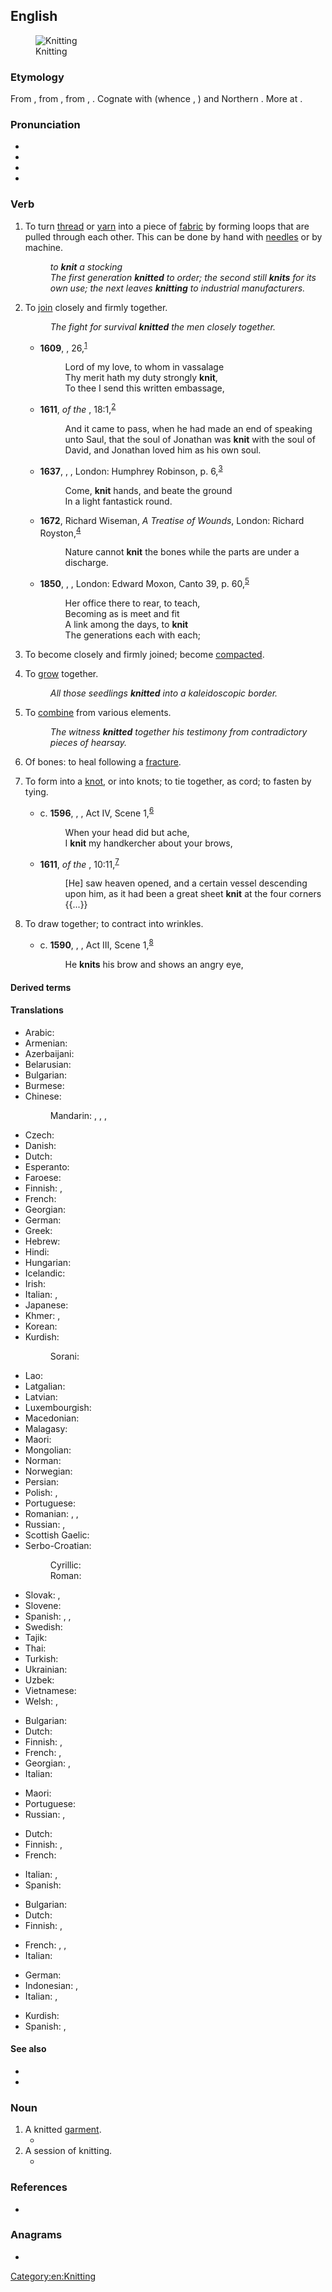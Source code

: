 ==English==
[[Image:Purl2.jpg|thumb|Knitting]]

===Etymology===
From {{inh|en|enm|knitten}}, from {{inh|en|ang|cnyttan||to fasten, tie, bind, knit; add, append}}, from {{inh|en|gem-pro|*knutjaną}}, {{m|gem-pro|*knuttijaną||to make knots, knit}}. Cognate with {{cog|non|knýta}} (whence {{cog|da|knytte}}, {{cog|nn|knyta}}) and Northern  {{cog|de|knütten}}. More at {{l|en|knot}}.

===Pronunciation===
* {{IPA|en|/ˈnɪt/}}
* {{audio|en|en-uk-knit.ogg|Audio (UK)}}
* {{rhymes|en|ɪt}}
* {{homophones|en|nit}}

===Verb===
{{en-verb|knits|knitting|knit|past2=knitted}}

# {{lb|en|ambitransitive}} To turn [[thread]] or [[yarn]] into a piece of [[fabric]] by forming loops that are pulled through each other. This can be done by hand with [[needle]]s or by machine.
#: ''to '''knit''' a stocking''
#: ''The first generation '''knitted''' to order; the second still '''knits''' for its own use; the next leaves '''knitting''' to industrial manufacturers.''
# {{lb|en|figuratively|transitive}} To [[join]] closely and firmly together.
#: ''The fight for survival '''knitted''' the men closely together.''
#* '''1609''', {{w|William Shakespeare}}, {{w|Shakespeare's sonnets|Sonnet}} 26,<sup>[http://www.opensourceshakespeare.org/views/sonnets/sonnet_view.php?Sonnet=26]</sup>
#*: Lord of my love, to whom in vassalage
#*: Thy merit hath my duty strongly '''knit''',
#*: To thee I send this written embassage,
#* '''1611''', ''{{w|King James Version}} of the {{w|Bible}}'', {{w|Books of Samuel|1 Samuel}} 18:1,<sup>[https://www.biblegateway.com/passage/?search=1%20Samuel+18&version=KJV]</sup>
#*: And it came to pass, when he had made an end of speaking unto Saul, that the soul of Jonathan was '''knit''' with the soul of David, and Jonathan loved him as his own soul.
#* '''1637''', {{w|John Milton}}, ''{{w|Comus (Milton)|A Maske Presented at Ludlow Castle, 1634}}'', London: Humphrey Robinson, p. 6,<sup>[http://name.umdl.umich.edu/A07555.0001.001]</sup>
#*: Come, '''knit''' hands, and beate the ground
#*: In a light fantastick round.
#* '''1672''', Richard Wiseman, ''A Treatise of Wounds'', London: Richard Royston,<sup>[http://name.umdl.umich.edu/A66731.0001.001]</sup>
#*: Nature cannot '''knit''' the bones while the parts are under a discharge.
#* '''1850''', {{w|Alfred, Lord Tennyson}}, ''{{w|In Memoriam A.H.H.|In Memoriam}}'', London: Edward Moxon, Canto 39, p. 60,<sup>[https://archive.org/details/inmemoriam00tennrich]</sup>
#*: Her office there to rear, to teach,
#*: Becoming as is meet and fit
#*: A link among the days, to '''knit'''
#*: The generations each with each;
# {{lb|en|intransitive}} To become closely and firmly joined; become [[compact]]ed.
# {{lb|en|intransitive}} To [[grow]] together.
#: ''All those seedlings '''knitted''' into a kaleidoscopic border.''
# {{lb|en|transitive}} To [[combine]] from various elements.
#: ''The witness '''knitted''' together his testimony from contradictory pieces of hearsay.''
# {{lb|en|intransitive}} Of bones: to heal following a [[fracture]].
#: {{ux|en|I’ll go skiing again after my bones '''knit'''.}}
# {{lb|en|transitive}} To form into a [[knot]], or into knots; to tie together, as cord; to fasten by tying.
#* c. '''1596''', {{w|William Shakespeare}}, ''{{w|King John (play)|King John}}'', Act IV, Scene 1,<sup>[http://www.opensourceshakespeare.org/views/plays/play_view.php?WorkID=kingjohn&Scope=entire&pleasewait=1&msg=pl]</sup>
#*: When your head did but ache,
#*: I '''knit''' my handkercher about your brows,
#* '''1611''', ''{{w|King James Version}} of the {{w|Bible}}'', {{w|Book of Acts}} 10:11,<sup>[https://www.biblegateway.com/passage/?search=Acts+10&version=KJV]</sup>
#*: [He] saw heaven opened, and a certain vessel descending upon him, as it had been a great sheet '''knit''' at the four corners {{...}}
# {{lb|en|transitive}} To draw together; to contract into wrinkles.
#* c. '''1590''', {{w|William Shakespeare}}, ''{{w|Henry VI, Part 2}}'', Act III, Scene 1,<sup>[http://www.opensourceshakespeare.org/views/plays/play_view.php?WorkID=henry6p2&Scope=entire&pleasewait=1&msg=pl]</sup>
#*: He '''knits''' his brow and shows an angry eye,

====Derived terms====
{{der4
|en|beknit
|close-knit
|knit one's brow
|knit one's brows
|knitter
|knitting
|knitting needle
|knitwear
|stick to one's knitting
|unknit
|well-knit
}}

====Translations====
{{trans-top|to make fabric from thread or yarn}}
* Arabic: {{t|ar|حَاكَ}}
* Armenian: {{t+|hy|հյուսել}}
* Azerbaijani: {{t+|az|toxumaq}}
* Belarusian: {{t|be|вяза́ць|sc=Cyrl}}
* Bulgarian: {{t+|bg|плета́|sc=Cyrl}}
* Burmese: {{t+|my|ထိုး}}
* Chinese:
*: Mandarin: {{t+|cmn|編織|sc=Hani}}, {{t+|cmn|编织|tr=biānzhī|sc=Hani}}, {{t+|cmn|織|sc=Hani}}, {{t+|cmn|织|tr=zhī|sc=Hani}}
* Czech: {{t|cs|plést}}
* Danish: {{t|da|strikke}}
* Dutch: {{t+|nl|breien}}
* Esperanto: {{t|eo|triki}}
* Faroese: {{t|fo|binda}}
* Finnish: {{t+|fi|neuloa}}, {{t+|fi|kutoa}} {{qualifier|regional}}
* French: {{t+|fr|tricoter}}
* Georgian: {{t|ka|ქსოვა}}
* German: {{t+|de|stricken}}
* Greek: {{t+|el|πλέκω|sc=Grek}}
* Hebrew: {{t+|he|סָרַג|tr=sarág}}
* Hindi: {{t+|hi|बुनना}}
* Hungarian: {{t+|hu|köt}}
* Icelandic: {{t|is|prjóna}}
* Irish: {{t|ga|cniotáil}}
* Italian: {{t|it|lavorare a maglia}}, {{t-check|it|sferruzzare}}
* Japanese: {{t|ja|編む|tr=あむ, amu}}
* Khmer: {{t+|km|ស្រែះ}}, {{t+|km|ចាក់}}
* Korean: {{t+|ko|뜨다}}
* Kurdish:
*: Sorani: {{t+|ku|چنین|sc=ku-Arab}}
{{trans-mid}}
* Lao: {{t|lo|ຖັກ}}
* Latgalian: {{t|ltg|adeit}}
* Latvian: {{t|lv|adīt}}
* Luxembourgish: {{t|lb|strécken}}
* Macedonian: {{t|mk|пле́те|sc=Cyrl}}
* Malagasy: {{t+|mg|manao ba}}
* Maori: {{t|mi|nitiniti}}
* Mongolian: {{t+|mn|сүлжих|sc=Cyrl}}
* Norman: {{t|nrf|ouvrer}}
* Norwegian: {{t+|no|strikke}}
* Persian: {{t+|fa|بافتن|tr=bâftan}}
* Polish: {{t+|pl|robić na drutach}}, {{t+|pl|dziać}}
* Portuguese: {{t+|pt|tricotar}}
* Romanian: {{t+|ro|tricota}}, {{t+|ro|împleti}}, {{t+|ro|croșeta}}
* Russian: {{t+|ru|вяза́ть|impf}}, {{t+|ru|связа́ть|pf}}
* Scottish Gaelic: {{t|gd|figh}}
* Serbo-Croatian:
*: Cyrillic: {{t|sh|плести}}
*: Roman: {{t+|sh|plesti}}
* Slovak: {{t|sk|štrikovať}}, {{t|sk|pliesť}}
* Slovene: {{t+|sl|plesti}}
* Spanish: {{t|es|[[hacer]] [[punto]]}}, {{t+|es|tricotar}}, {{t+|es|tejer}}
* Swedish: {{t+|sv|sticka}}
* Tajik: {{t+|tg|бофтан}}
* Thai: {{t+|th|ถัก}}
* Turkish: {{t+|tr|örmek}}
* Ukrainian: {{t+|uk|в'яза́ти|sc=Cyrl}}
* Uzbek: {{t+|uz|toʻqimoq}}
* Vietnamese: {{t+|vi|đan}}
* Welsh: {{t+|cy|gwau}}, {{t+|cy|gweu}}
{{trans-bottom}}

{{trans-top|to join closely together}}
* Bulgarian: {{t+|bg|сплотявам}}
* Dutch: {{t|nl|aaneenbreien}}
* Finnish: {{t+|fi|hitsata}}, {{t+|fi|yhdistää}}
* French: {{t+|fr|souder}}, {{t+|fr|unir}}
* Georgian: {{t|ka|შეერთება}}, {{t|ka|შეზრდა}}
* Italian: {{t+|it|legare}}
{{trans-mid}}
* Maori: {{t|mi|tūhoto}}
* Portuguese: {{t+|pt|soldar}}
* Russian: {{t+|ru|спла́чивать|impf}}, {{t+|ru|сплоти́ть|pf}}
{{trans-bottom}}

{{trans-top|intransitive: to become closely joined}}
* Dutch: {{t+|nl|aaneengroeien}}
* Finnish: {{t|fi|hitsautua}}, {{t+|fi|yhdistyä}}
* French: {{t-check|fr|[[se]] [[souder]]}} <!-- was "[[se]] [[souder]]" - assumed sum-of-parts; if an idiom, remove the wikilinks to the individual words. see [[User:Kephir/gadgets/xte#Translation_fixing]] -->
{{trans-mid}}
* Italian: {{t|it|saldarsi}}, {{t+|it|compattare}}
* Spanish: {{t+|es|soldarse}}
{{trans-bottom}}

{{trans-top|to combine from various elements}}
* Bulgarian: {{t+|bg|съединявам}}
* Dutch: {{t|nl|samenbreien}}
* Finnish: {{t+|fi|yhdistellä}}, {{t+|fi|punoa}}
{{trans-mid}}
* French: {{t+|fr|construire}}, {{t+|fr|élaborer}}, {{t+|fr|échafauder}}
* Italian: {{t+|it|elaborare}}
{{trans-bottom}}

{{checktrans-top}}
* German: {{t+check|de|stricken}}
* Indonesian: {{t+check|id|rajut}}, {{t+check|id|rajut|alt=merajut}} <!-- was "[[rajut|merajut]]" - assumed inflected form or vocalised spelling; please verify if linking is acceptable. see [[User:Kephir/gadgets/xte#Translation_fixing]] -->
* Italian: {{t-check|it|[[lavorare]] [[a]] [[maglia]]}} <!-- was "[[lavorare]] [[a]] [[maglia]]" - assumed sum-of-parts; if an idiom, remove the wikilinks to the individual words. see [[User:Kephir/gadgets/xte#Translation_fixing]] -->, {{t-check|it|[[lavorare]] [[ai]] [[ferri]]}} <!-- was "[[lavorare]] [[ai]] [[ferri]]" - assumed sum-of-parts; if an idiom, remove the wikilinks to the individual words. see [[User:Kephir/gadgets/xte#Translation_fixing]] -->
{{trans-mid}}
* Kurdish: {{t+check|ku|چنین}}
* Spanish: {{t+check|es|tejer}}, {{t+check|es|tricotar}}
{{trans-bottom}}

====See also====
* {{l|en|tricot}}
* {{l|en|weave}}

===Noun===
{{en-noun}}

# A knitted [[garment]].
#* {{quote-book|en|year=2012|author=Melanie Calvert|title=Freycinet|page=105|passage=There are grey Grecian tops and a light, sheer, silver cardigan. Stylish dark grey tailored trousers, silver thongs and shiny jet-black stilettos. Black sheer blouses with squared bib fronts, and expensive-looking black and dark grey woollen '''knits'''.}}
# A session of knitting.
#* {{quote-book|en|year=2014|author=Elvira Woodruff|title=To Knit or Not to Knit|passage=It's always time for a bit of a '''knit'''.}}

===References===
* {{pedia|Knitting}}

===Anagrams===
* {{anagrams|en|a=iknt|tink}}

[[Category:en:Knitting]]